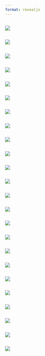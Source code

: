 ```yaml
---
format: revealjs
---
```

## {background-color="#ebdef0"}
![](0_Title.jpg){fig-align="center"}

## {background-color="#ebdef0"}
![](0_Title1.jpg){fig-align="center"}

## {background-color="#ebdef0"}
![](1.jpg){fig-align="center"}

## {background-color="#ebdef0"}
![](2.jpg){fig-align="center"}

## {background-color="#ebdef0"}
![](3.jpg){fig-align="center"}

## {background-color="#ebdef0"}
![](4.jpg){fig-align="center"}

## {background-color="#ebdef0"}
![](5.jpg){fig-align="center"}

## {background-color="#ebdef0"}
![](6.jpg){fig-align="center"}

## {background-color="#ebdef0"}
![](7a.jpg){fig-align="center"}

## {background-color="#ebdef0"}
![](7b.jpg){fig-align="center"}

## {background-color="#ebdef0"}
![](8.jpg){fig-align="center"}

## {background-color="#ebdef0"}
![](9.jpg){fig-align="center"}

## {background-color="#ebdef0"}
![](10.jpg){fig-align="center"}

## {background-color="#ebdef0"}
![](11.jpg){fig-align="center"}

## {background-color="#ebdef0"}
![](12.jpg){fig-align="center"}

## {background-color="#ebdef0"}
![](13.jpg){fig-align="center"}

## {background-color="#ebdef0"}
![](14.jpg){fig-align="center"}

## {background-color="#ebdef0"}
![](15.jpg){fig-align="center"}

## {background-color="#ebdef0"}
![](16.jpg){fig-align="center"}

## {background-color="#ebdef0"}
![](17.jpg){fig-align="center"}

## {background-color="#ebdef0"}
![](18.jpg){fig-align="center"}

## {background-color="#ebdef0"}
![](19.jpg){fig-align="center"}

## {background-color="#ebdef0"}
![](20.jpg){fig-align="center"}

## {background-color="#ebdef0"}
![](21.jpg){fig-align="center"}
